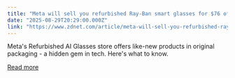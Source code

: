 ```yaml
---
title: "Meta will sell you refurbished Ray-Ban smart glasses for $76 off - how to find them"
date: "2025-08-29T20:29:00.000Z"
link: "https://www.zdnet.com/article/meta-will-sell-you-refurbished-ray-ban-smart-glasses-for-76-off-how-to-find-them/"
---
```


Meta's Refurbished AI Glasses store offers like-new products in original packaging - a hidden gem in tech. Here's what to know.

[Read more](https://www.zdnet.com/article/meta-will-sell-you-refurbished-ray-ban-smart-glasses-for-76-off-how-to-find-them/)
